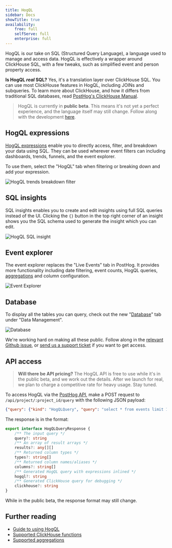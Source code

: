 ```yaml
---
title: HogQL
sidebar: Docs
showTitle: true
availability:
    free: full
    selfServe: full
    enterprise: full
---
```


HogQL is our take on SQL (Structured Query Language), a language used to manage and access data. HogQL is effectively a wrapper around ClickHouse SQL, with a few tweaks, such as simplified event and person property access.

**Is HogQL _real_ SQL?** Yes, it's a translation layer over ClickHouse SQL. You can use most ClickHouse features in HogQL, including JOINs and subqueries. To learn more about ClickHouse, and how it differs from traditional SQL databases, read [PostHog's ClickHouse Manual](https://posthog.com/handbook/engineering/clickhouse).

> HogQL is currently in **public beta**. This means it's not yet a perfect experience, and the language itself may still change. Follow along with the development [here](https://github.com/PostHog/meta/issues/81).

## HogQL expressions

[HogQL expressions](/docs/hogql/expressions) enable you to directly access, filter, and breakdown your data using SQL. They can be used wherever event filters can including dashboards, trends, funnels, and the event explorer.

To use them, select the "HogQL" tab when filtering or breaking down and add your expression.

![HogQL trends breakdown filter](../../images/features/hogql/trends-breakdown.png)

## SQL insights

SQL insights enables you to create and edit insights using full SQL queries instead of the UI. Clicking the `{}` button in the top right corner of an insight shows you the SQL schema used to generate the insight which you can edit.

![HogQL SQL insight](../../images/features/hogql/insights-sql.png)

## Event explorer

The event explorer replaces the "Live Events" tab in PostHog. It provides more functionality including date filtering, event counts, HogQL queries, [aggregations](#supported-aggregations) and column configuration.

![Event Explorer](../../images/features/hogql/event-explorer.png)

## Database

To display all the tables you can query, check out the new "[Database](https://app.posthog.com/data-management/database)" tab under "Data Management".

![Database](../../images/features/hogql/database.png)

We're working hard on making all these public. Follow along in the [relevant Github issue](https://github.com/PostHog/meta/issues/81), or [send us a support ticket](https://app.posthog.com/home#supportModal) if you want to get access.

## API access 

> **Will there be API pricing?** The HogQL API is free to use while it's in the public beta, and we work out the details. After we launch for real, we plan to charge a competitive rate for heavy usage. Stay tuned.

To access HogQL via the [PostHog API](/docs/api), make a POST request to `/api/project/:project_id/query` with the following JSON payload:

```json
{"query": {"kind": "HogQLQuery", "query": "select * from events limit 100"}}
```

The response is in the format:

```ts
export interface HogQLQueryResponse {
    /** The input query */
    query?: string
    /** An array of result arrays */
    results?: any[][]
    /** Returned column types */
    types?: string[]
    /** Returned column names/aliases */
    columns?: string[]
    /** Generated HogQL query with expressions inlined */
    hogql?: string
    /** Generated ClickHouse query for debugging */
    clickhouse?: string
}
```

While in the public beta, the response format may still change. 

## Further reading

- [Guide to using HogQL](/docs/hogql/guide)
- [Supported ClickHouse functions](/docs/hogql/clickhouse-functions)
- [Supported aggregations](/docs/hogql/aggregations)
